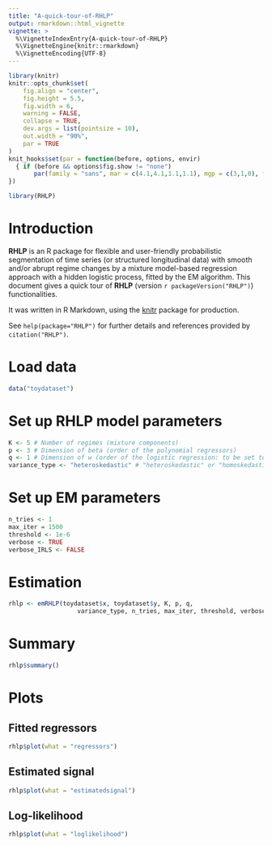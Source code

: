 ```yaml
---
title: "A-quick-tour-of-RHLP"
output: rmarkdown::html_vignette
vignette: >
  %\VignetteIndexEntry{A-quick-tour-of-RHLP}
  %\VignetteEngine{knitr::rmarkdown}
  %\VignetteEncoding{UTF-8}
---
```


```r
library(knitr)
knitr::opts_chunk$set(
	fig.align = "center",
	fig.height = 5.5,
	fig.width = 6,
	warning = FALSE,
	collapse = TRUE,
	dev.args = list(pointsize = 10),
	out.width = "90%",
	par = TRUE
)
knit_hooks$set(par = function(before, options, envir)
  { if (before && options$fig.show != "none") 
       par(family = "sans", mar = c(4.1,4.1,1.1,1.1), mgp = c(3,1,0), tcl = -0.5)
})
```

```r
library(RHLP)
```

# Introduction

**RHLP** is an R package for flexible and user-friendly probabilistic 
segmentation of time series (or structured longitudinal data) with smooth 
and/or abrupt regime changes by a mixture model-based regression approach with 
a hidden logistic process, fitted by the EM algorithm. This document gives a 
quick tour of **RHLP** (version `r packageVersion("RHLP")`) functionalities.

It was written in R Markdown, using the [knitr](https://cran.r-project.org/package=knitr)
package for production.

See `help(package="RHLP")` for further details and references provided by
`citation("RHLP")`.

# Load data

```r
data("toydataset")
```

# Set up RHLP model parameters

```r
K <- 5 # Number of regimes (mixture components)
p <- 3 # Dimension of beta (order of the polynomial regressors)
q <- 1 # Dimension of w (order of the logistic regression: to be set to 1 for segmentation)
variance_type <- "heteroskedastic" # "heteroskedastic" or "homoskedastic" model
```

# Set up EM parameters

```r
n_tries <- 1
max_iter = 1500
threshold <- 1e-6
verbose <- TRUE
verbose_IRLS <- FALSE
```

# Estimation

```r
rhlp <- emRHLP(toydataset$x, toydataset$y, K, p, q, 
                   variance_type, n_tries, max_iter, threshold, verbose, verbose_IRLS)
```

# Summary

```r
rhlp$summary()
```

# Plots

## Fitted regressors

```r
rhlp$plot(what = "regressors")
```

## Estimated signal

```r
rhlp$plot(what = "estimatedsignal")
```

## Log-likelihood

```r
rhlp$plot(what = "loglikelihood")
```

